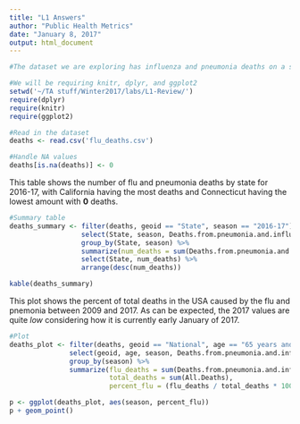 ```yaml
---
title: "L1 Answers"
author: "Public Health Metrics"
date: "January 8, 2017"
output: html_document
---
```


```r
#The dataset we are exploring has influenza and pneumonia deaths on a state and national level, over time. 

#We will be requiring knitr, dplyr, and ggplot2
setwd('~/TA stuff/Winter2017/labs/L1-Review/')
require(dplyr)
require(knitr)
require(ggplot2)

#Read in the dataset
deaths <- read.csv('flu_deaths.csv')

#Handle NA values
deaths[is.na(deaths)] <- 0

```

This table shows the number of flu and pneumonia deaths by state for 2016-17, with California having the most deaths and Connecticut having the lowest amount with **0** deaths.

```r

#Summary table
deaths_summary <- filter(deaths, geoid == "State", season == "2016-17") %>%
                  select(State, season, Deaths.from.pneumonia.and.influenza) %>%
                  group_by(State, season) %>%
                  summarize(num_deaths = sum(Deaths.from.pneumonia.and.influenza)) %>%
                  select(State, num_deaths) %>%
                  arrange(desc(num_deaths))

kable(deaths_summary)

```

This plot shows the percent of total deaths in the USA caused by the flu and pnemonia between 2009 and 2017. As can be expected, the 2017 values are quite *low* considering how it is currently early January of 2017.

```r

#Plot
deaths_plot <- filter(deaths, geoid == "National", age == "65 years and older") %>%
               select(geoid, age, season, Deaths.from.pneumonia.and.influenza, All.Deaths) %>%
               group_by(season) %>%
               summarize(flu_deaths = sum(Deaths.from.pneumonia.and.influenza), 
                         total_deaths = sum(All.Deaths), 
                         percent_flu = (flu_deaths / total_deaths * 100))

p <- ggplot(deaths_plot, aes(season, percent_flu))
p + geom_point()

```
